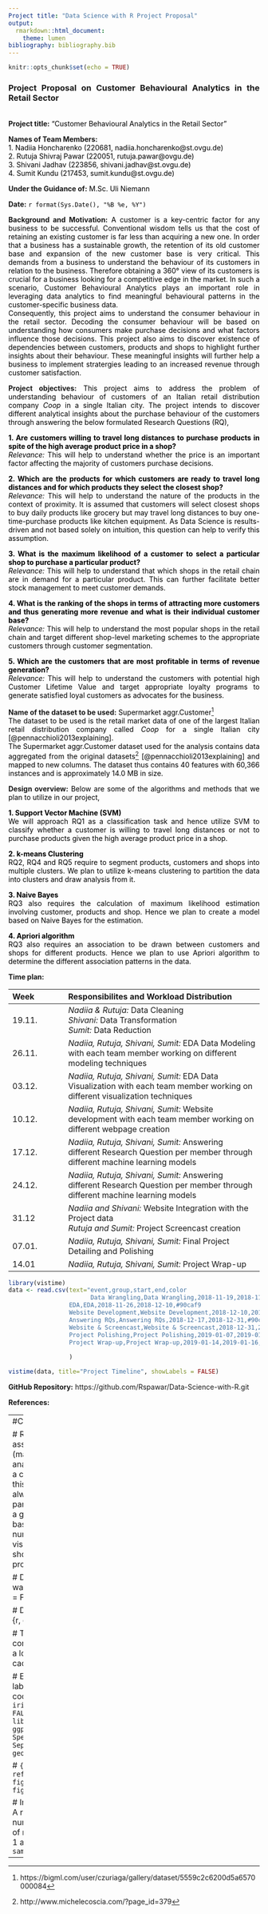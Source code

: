 ```yaml
---
Project title: "Data Science with R Project Proposal"
output:
  rmarkdown::html_document:
    theme: lumen
bibliography: bibliography.bib 
---
```


<style>
body {
text-align: justify}
</style>

```r
knitr::opts_chunk$set(echo = TRUE)
``` 

### Project Proposal on Customer Behavioural Analytics in the Retail Sector 
<br> 
__Project title:__ <font color ="black"> "Customer Behavioural Analytics in the Retail Sector" <br /> </font> </font>

__Names of Team Members:__<br /> 
<font color ="black">
1. Nadiia Honcharenko (220681, nadiia.honcharenko@st.ovgu.de) <br />
2. Rutuja Shivraj Pawar (220051, rutuja.pawar@ovgu.de) <br />
3. Shivani Jadhav (223856, shivani.jadhav@st.ovgu.de) <br />
4. Sumit Kundu (217453, sumit.kundu@st.ovgu.de) 
</font>

__Under the Guidance of:__ <font color ="black"> M.Sc. Uli Niemann </font>

__Date:__ <font color ="black"> ```r format(Sys.Date(), "%B %e, %Y")``` </font>

__Background and Motivation:__ <font color ="black"> A customer is a key-centric factor for any business to be successful. Conventional wisdom tells us that the cost of retaining an existing customer is far less than acquiring a new one. In order that a business has a sustainable growth, the retention of its old customer base and expansion of the new customer base is very critical. This demands from a business to understand the behaviour of its customers in relation to the business. Therefore obtaining a 360&deg; view of its customers is crucial for a business looking for a competitive edge in the market. In such a scenario, Customer Behavioural Analytics plays an important role in leveraging data analytics to find meaningful behavioural patterns in the customer-specific business data. <br/>
Consequently, this project aims to understand the consumer behaviour in the retail sector. Decoding the consumer behaviour will be based on understanding how consumers make purchase decisions and what factors influence those decisions. This project also aims to discover existence of dependencies between customers, products and shops to highlight further insights about their behaviour. These meaningful insights will further help a business to implement stratergies leading to an increased revenue through customer satisfaction. 

</font>

__Project objectives:__ <font color ="black"> This project aims to address the problem of understanding behaviour of customers of an Italian retail distribution company _Coop_ in a single Italian city. The project intends to discover different analytical insights about the purchase behaviour of the customers through answering the below formulated Research Questions (RQ), <br />

__1. Are customers willing to travel long distances to purchase products in spite of the high average product price in a shop?__ <br />
_Relevance:_ This will help to understand whether the price is an important factor affecting the majority of customers purchase decisions. <br />

__2. Which are the products for which customers are ready to travel long distances and for which products they select the closest shop?__ <br />
_Relevance:_ This will help to understand the nature of the products in the context of proximity. It is assumed that customers will select closest shops to buy daily products like grocery but may travel long distances to buy one-time-purchase products like kitchen equipment. As Data Science is results-driven and not based solely on intuition, this question can help to verify this assumption.<br />

__3. What is the maximum likelihood of a customer to select a particular shop to purchase a particular product?__ <br />
_Relevance:_ This will help to understand that which shops in the retail chain are in demand for a particular product. This can further facilitate better stock management to meet customer demands.<br />

__4. What is the ranking of the shops in terms of attracting more customers and thus generating more revenue and what is their individual customer base?__<br />
_Relevance:_ This will help to understand the most popular shops in the retail chain and target different shop-level marketing schemes to the appropriate customers through customer segmentation. <br />

__5. Which are the customers that are most profitable in terms of revenue generation?__<br />
_Relevance:_ This will help to understand the customers with potential high Customer Lifetime Value and target appropriate loyalty programs to generate satisfied loyal customers as advocates for the business.

</font>

__Name of the dataset to be used:__ <font color ="black"> Supermarket aggr.Customer^[https://bigml.com/user/czuriaga/gallery/dataset/5559c2c6200d5a6570000084] <br />
The dataset to be used is the retail market data of one of the largest Italian retail distribution company called _Coop_ for a single Italian city [@pennacchioli2013explaining].<br />
The Supermarket aggr.Customer dataset used for the analysis contains data aggregated from the original datasets^[http://www.michelecoscia.com/?page_id=379] [@pennacchioli2013explaining] and mapped to new columns. The dataset thus contains 40 features with 60,366 instances and is approximately 14.0 MB in size. </font> 


__Design overview:__ <font color ="black"> Below are some of the algorithms and methods that we plan to utilize in our project,<br />

__1. Support Vector Machine (SVM)__ <br />
We will approach RQ1 as a classification task and hence utilize SVM to classify whether a customer is willing to travel long distances or not to purchase products given the high average product price in a shop. <br />

__2. k-means Clustering__ <br />
RQ2, RQ4 and RQ5 require to segment products, customers and shops into multiple clusters. We plan to utilize k-means clustering to partition the data into clusters and draw analysis from it.<br />

__3. Naive Bayes__ <br />
RQ3 also requires the calculation of maximum likelihood estimation involving customer, products and shop. Hence we plan to create a model based on Naive Bayes for the estimation.

__4. Apriori algorithm__ <br />
RQ3 also requires an association to be drawn between customers and shops for different products. Hence we plan to use Apriori algorithm to determine the different association patterns in the data. 
</font>

__Time plan:__ <font color ="black"> 
<table>
<colgroup>
<col width="22%" />
<col width="77%" />
</colgroup>
<thead>
<tr class="header">
<th align="left">Week</th>
<th align="left">Responsibilites and Workload Distribution</th>
</tr>
</thead>
<tbody>
<tr class="odd">
<td align="left">19.11.</td>
<td align="left"> 
_Nadiia & Rutuja:_ Data Cleaning <br />
_Shivani:_ Data Transformation <br /> 
_Sumit:_ Data Reduction<br />
</td>

<tr class="even">
<td align="left">26.11.</td>
<td align="left">
_Nadiia, Rutuja, Shivani, Sumit:_ EDA Data Modeling with each team member working on different modeling techniques <br />
</td>
</tr>

<tr class="odd">
<td align="left">03.12.</td>
<td align="left">
_Nadiia, Rutuja, Shivani, Sumit:_ EDA Data Visualization with each team member working on different visualization techniques<br />  
</td>
</tr>

<tr class="even">
<td align="left">10.12.</td>
<td align="left">
_Nadiia, Rutuja, Shivani, Sumit:_ Website development with each team member working on different webpage creation
</td>
</tr>

<tr class="odd">
<td align="left">17.12.</td>
<td align="left">
_Nadiia, Rutuja, Shivani, Sumit:_ Answering different Research Question per member through different machine learning models  
</td>
</tr>

<tr class="even">
<td align="left">24.12.</td>
<td align="left">
_Nadiia, Rutuja, Shivani, Sumit:_ Answering different Research Question per member through different machine learning models  
</td>
</tr>

<tr class="odd">
<td align="left">31.12</td>
<td align="left">
_Nadiia and Shivani:_ Website Integration with the Project data <br />
_Rutuja and Sumit:_ Project Screencast creation<br />
</td>
</tr>

<tr class="even">
<td align="left">07.01.</td>
<td align="left">
_Nadiia, Rutuja, Shivani, Sumit:_ Final Project Detailing and Polishing  
</td>
</tr>

<tr class="odd">
<td align="left">14.01</td>
<td align="left">
_Nadiia, Rutuja, Shivani, Sumit:_ Project Wrap-up<br />
</td>
</tr>
</tbody>
</table>
</font>




```r
library(vistime)
data <- read.csv(text="event,group,start,end,color
                       Data Wrangling,Data Wrangling,2018-11-19,2018-11-26,#90caf9
                 EDA,EDA,2018-11-26,2018-12-10,#90caf9
                 Website Development,Website Development,2018-12-10,2018-12-17,#90caf9
                 Answering RQs,Answering RQs,2018-12-17,2018-12-31,#90caf9
                 Website & Screencast,Website & Screencast,2018-12-31,2019-01-07,#90caf9
                 Project Polishing,Project Polishing,2019-01-07,2019-01-14,#90caf9
                 Project Wrap-up,Project Wrap-up,2019-01-14,2019-01-16,#90caf9"
                 
                 )

vistime(data, title="Project Timeline", showLabels = FALSE)
```
    
__GitHub Repository:__ https://github.com/Rspawar/Data-Science-with-R.git 

__References:__



---
#Comments

# RQ3
# This requires association algorithm (maximum likehood analysis) to predict that a customer will select this particular shop always to purchase a particular product with a given ID (Calculated based on the maximum number of customers visiting a particular shop to buy a particular product)

# Dont display warnings
# {r, warning = FALSE}

# Dont display code
# {r, echo=FALSE}

# To store long computation results in a local cache
# {r, cache=TRUE}

# Exmaple usage of labelling and reusing code chunks
# ```{r iris_plot, echo = FALSE, eval = FALSE}
# library(ggplot2)
# ggplot(iris, aes(x = Species, y = Sepal.Length)) + geom_boxplot()
#```

# ```{r , ref.label='iris_plot', fig.width = 7, fig.height = 2.5}
# ```

# Inline R code usng r
# A random sample of 5 numbers from the set of numbers between 
# 1 and 10 is `r sample(1:10, 5)` 
---